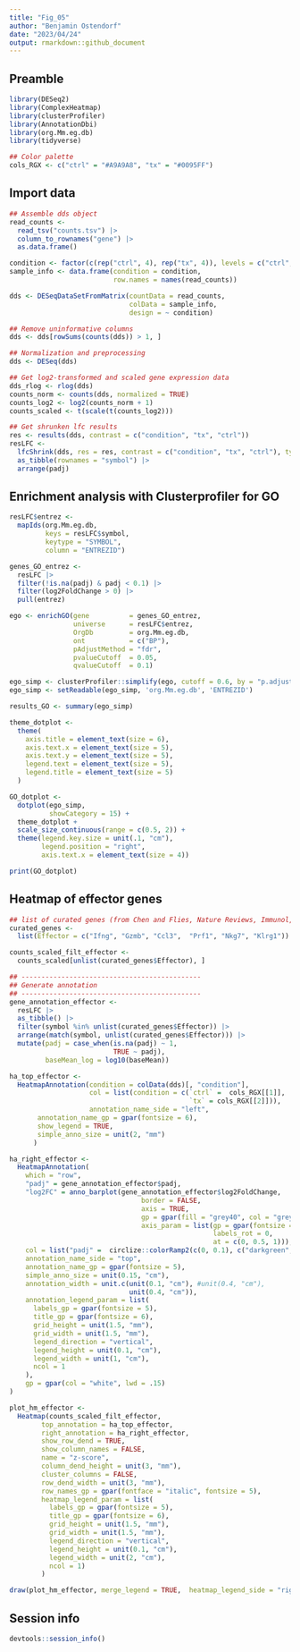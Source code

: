 ```yaml
---
title: "Fig_05"
author: "Benjamin Ostendorf"
date: "2023/04/24"
output: rmarkdown::github_document
---
```


## Preamble
```r
library(DESeq2)
library(ComplexHeatmap)
library(clusterProfiler)
library(AnnotationDbi)
library(org.Mm.eg.db)
library(tidyverse)

## Color palette
cols_RGX <- c("ctrl" = "#A9A9A8", "tx" = "#0095FF")
```

## Import data
```r
## Assemble dds object
read_counts <- 
  read_tsv("counts.tsv") |>
  column_to_rownames("gene") |>
  as.data.frame()

condition <- factor(c(rep("ctrl", 4), rep("tx", 4)), levels = c("ctrl", "tx"))
sample_info <- data.frame(condition = condition, 
                          row.names = names(read_counts))

dds <- DESeqDataSetFromMatrix(countData = read_counts,
                              colData = sample_info,
                              design = ~ condition)

## Remove uninformative columns
dds <- dds[rowSums(counts(dds)) > 1, ]

## Normalization and preprocessing
dds <- DESeq(dds)

## Get log2-transformed and scaled gene expression data
dds_rlog <- rlog(dds)
counts_norm <- counts(dds, normalized = TRUE)
counts_log2 <- log2(counts_norm + 1)
counts_scaled <- t(scale(t(counts_log2)))

## Get shrunken lfc results
res <- results(dds, contrast = c("condition", "tx", "ctrl"))
resLFC <- 
  lfcShrink(dds, res = res, contrast = c("condition", "tx", "ctrl"), type = "ashr") |>
  as_tibble(rownames = "symbol") |>
  arrange(padj)
```

## Enrichment analysis with Clusterprofiler for GO
```r
resLFC$entrez <- 
  mapIds(org.Mm.eg.db, 
         keys = resLFC$symbol, 
         keytype = "SYMBOL", 
         column = "ENTREZID")

genes_GO_entrez <- 
  resLFC |>
  filter(!is.na(padj) & padj < 0.1) |>
  filter(log2FoldChange > 0) |>
  pull(entrez)

ego <- enrichGO(gene          = genes_GO_entrez,
                universe      = resLFC$entrez,
                OrgDb         = org.Mm.eg.db,
                ont           = c("BP"), 
                pAdjustMethod = "fdr",
                pvalueCutoff  = 0.05,
                qvalueCutoff  = 0.1)

ego_simp <- clusterProfiler::simplify(ego, cutoff = 0.6, by = "p.adjust", select_fun = min)
ego_simp <- setReadable(ego_simp, 'org.Mm.eg.db', 'ENTREZID')

results_GO <- summary(ego_simp)

theme_dotplot <- 
  theme(
    axis.title = element_text(size = 6), 
    axis.text.x = element_text(size = 5), 
    axis.text.y = element_text(size = 5), 
    legend.text = element_text(size = 5), 
    legend.title = element_text(size = 5)
  )

GO_dotplot <- 
  dotplot(ego_simp, 
          showCategory = 15) +
  theme_dotplot +
  scale_size_continuous(range = c(0.5, 2)) +
  theme(legend.key.size = unit(.1, "cm"), 
        legend.position = "right", 
        axis.text.x = element_text(size = 4))

print(GO_dotplot)
```

## Heatmap of effector genes
```r
## list of curated genes (from Chen and Flies, Nature Reviews, Immunol, 2013)
curated_genes <- 
  list(Effector = c("Ifng", "Gzmb", "Ccl3",  "Prf1", "Nkg7", "Klrg1"))

counts_scaled_filt_effector <- 
  counts_scaled[unlist(curated_genes$Effector), ]

## ---------------------------------------------
## Generate annotation
## ---------------------------------------------
gene_annotation_effector <- 
  resLFC |>
  as_tibble() |>
  filter(symbol %in% unlist(curated_genes$Effector)) |>
  arrange(match(symbol, unlist(curated_genes$Effector))) |>
  mutate(padj = case_when(is.na(padj) ~ 1, 
                          TRUE ~ padj), 
         baseMean_log = log10(baseMean))

ha_top_effector <- 
  HeatmapAnnotation(condition = colData(dds)[, "condition"],
                    col = list(condition = c(`ctrl` =  cols_RGX[[1]],
                                             `tx` = cols_RGX[[2]])), 
                    annotation_name_side = "left", 
       annotation_name_gp = gpar(fontsize = 6),
       show_legend = TRUE, 
       simple_anno_size = unit(2, "mm")
      )

ha_right_effector <- 
  HeatmapAnnotation(
    which = "row",
    "padj" = gene_annotation_effector$padj, 
    "log2FC" = anno_barplot(gene_annotation_effector$log2FoldChange, 
                                 border = FALSE, 
                                 axis = TRUE, 
                                 gp = gpar(fill = "grey40", col = "grey40"),
                                 axis_param = list(gp = gpar(fontsize = 3),
                                                   labels_rot = 0, 
                                                   at = c(0, 0.5, 1))), 
    col = list("padj" =  circlize::colorRamp2(c(0, 0.1), c("darkgreen", "white"))),
    annotation_name_side = "top",
    annotation_name_gp = gpar(fontsize = 5),
    simple_anno_size = unit(0.15, "cm"),
    annotation_width = unit.c(unit(0.1, "cm"), #unit(0.4, "cm"), 
                              unit(0.4, "cm")),
    annotation_legend_param = list(
      labels_gp = gpar(fontsize = 5),
      title_gp = gpar(fontsize = 6),
      grid_height = unit(1.5, "mm"),
      grid_width = unit(1.5, "mm"),
      legend_direction = "vertical", 
      legend_height = unit(0.1, "cm"),
      legend_width = unit(1, "cm"), 
      ncol = 1
    ),
    gp = gpar(col = "white", lwd = .15)
)

plot_hm_effector <-
  Heatmap(counts_scaled_filt_effector,
        top_annotation = ha_top_effector,
        right_annotation = ha_right_effector, 
        show_row_dend = TRUE,
        show_column_names = FALSE,
        name = "z-score",
        column_dend_height = unit(3, "mm"),
        cluster_columns = FALSE, 
        row_dend_width = unit(3, "mm"),
        row_names_gp = gpar(fontface = "italic", fontsize = 5), 
        heatmap_legend_param = list(
          labels_gp = gpar(fontsize = 5),
          title_gp = gpar(fontsize = 6),
          grid_height = unit(1.5, "mm"),
          grid_width = unit(1.5, "mm"), 
          legend_direction = "vertical",
          legend_height = unit(0.1, "cm"),
          legend_width = unit(2, "cm"), 
          ncol = 1)
        )

draw(plot_hm_effector, merge_legend = TRUE,  heatmap_legend_side = "right")
```

## Session info
```r
devtools::session_info()
```